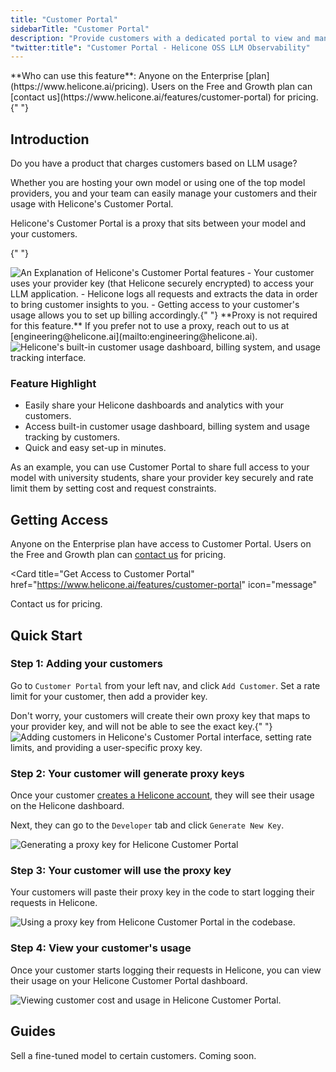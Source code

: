 ```yaml
---
title: "Customer Portal"
sidebarTitle: "Customer Portal"
description: "Provide customers with a dedicated portal to view and manage their LLM usage. Oversee customer access, set rate limits, and monitor usage while allowing customers to track their own metrics."
"twitter:title": "Customer Portal - Helicone OSS LLM Observability"
---
```



<Info>
  **Who can use this feature**: Anyone on the Enterprise
  [plan](https://www.helicone.ai/pricing). Users on the Free and Growth plan can
  [contact us](https://www.helicone.ai/features/customer-portal) for
  pricing.{" "}
</Info>

## Introduction

Do you have a product that charges customers based on LLM usage?

Whether you are hosting your own model or using one of the top model providers, you and your team can easily manage your customers and their usage with Helicone's Customer Portal.

<Accordion title="Get a deep dive of how Customer Portal works">

Helicone's Customer Portal is a proxy that sits between your model and your customers.

{" "}

<Frame>
  <img
    src="/images/customer-portal/example-customer-portal-explained.png"
    alt="An Explanation of Helicone's Customer Portal features"
  />
</Frame>
- Your customer uses your provider key (that Helicone securely encrypted) to access
your LLM application. - Helicone logs all requests and extracts the data in order
to bring customer insights to you. - Getting access to your customer's usage allows
you to set up billing accordingly.{" "}

</Accordion>

<Note>
  **Proxy is not required for this feature.** If you prefer not to use a proxy,
  reach out to us at [engineering@helicone.ai](mailto:engineering@helicone.ai).
</Note>

<Frame caption="Access built-in customer usage dashboard, billing system and usage tracking by customers.">
  <img
    src="/images/customer-portal/example-customer-portal.png"
    alt="Helicone's built-in customer usage dashboard, billing system, and usage tracking interface. "
  />
</Frame>

### Feature Highlight

- Easily share your Helicone dashboards and analytics with your customers.
- Access built-in customer usage dashboard, billing system and usage tracking by customers.
- Quick and easy set-up in minutes.

As an example, you can use Customer Portal to share full access to your model with university students, share your provider key securely and rate limit them by setting cost and request constraints.

## Getting Access

Anyone on the Enterprise plan have access to Customer Portal. Users on the Free and Growth plan can [contact us](https://www.helicone.ai/features/customer-portal) for pricing.

<Card
  title="Get Access to Customer Portal"
  href="https://www.helicone.ai/features/customer-portal"
  icon="message"
>
  Contact us for pricing.
</Card>

## Quick Start

### Step 1: Adding your customers

Go to `Customer Portal` from your left nav, and click `Add Customer`. Set a rate limit for your customer, then add a provider key.

<Check>
  Don't worry, your customers will create their own proxy key that maps to your
  provider key, and will not be able to see the exact key.{" "}
</Check>

<Frame>
  <img
    src="/images/customer-portal/example-customer-portal-add-customers.png"
    alt="Adding customers in Helicone's Customer Portal interface, setting rate limits, and providing a user-specific proxy key. "
  />
</Frame>

### Step 2: Your customer will generate proxy keys

Once your customer [creates a Helicone account](https://us.helicone.ai/signup), they will see their usage on the Helicone dashboard.

Next, they can go to the `Developer` tab and click `Generate New Key`.

<Frame>
  <img
    src="/images/customer-portal/example-customer-portal-generate-proxy-key.png"
    alt="Generating a proxy key for Helicone Customer Portal"
  />
</Frame>

### Step 3: Your customer will use the proxy key

Your customers will paste their proxy key in the code to start logging their requests in Helicone.

<Frame>
  <img
    src="/images/customer-portal/example-customer-portal-use-proxy-key.png"
    alt="Using a proxy key from Helicone Customer Portal in the codebase."
  />
</Frame>

### Step 4: View your customer's usage

Once your customer starts logging their requests in Helicone, you can view their usage on your Helicone Customer Portal dashboard.

<Frame>
  <img
    src="/images/customer-portal/example-customer-portal-view-usage.png"
    alt="Viewing customer cost and usage in Helicone Customer Portal."
  />
</Frame>

## Guides

<CardGroup cols={2}>
  <Card
    title="Resell a Model"
    href="/use-cases/resell-a-model"
    icon="circle-dollar-to-slot"
  >
    Sell a fine-tuned model to certain customers.
  </Card>
  <Card title="Bill by Usage" href="/use-cases/bill-by-usage" icon="chart-bar">
    Coming soon.
  </Card>
</CardGroup>

<QuestionsSection />
